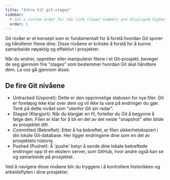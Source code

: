 ```yaml
---
title: "Intro til git-stages"
sidebar:
  # Set a custom order for the link (lower numbers are displayed higher up)
  order: 1
---
```


Git nivåer er et konsept som er fundamentalt for å forstå hvordan Git sporer og håndterer filene dine. Disse nivåene er kritiske å forstå for å kunne samarbeide nøyaktig og effektivt i prosjekter.

Når du endrer, oppretter eller manipulerer filene i et Git-prosjekt, beveger de seg gjennom fire "stages" som bestemmer hvordan Git skal håndtere dem. La oss gå gjennom disse.

## De fire Git nivåene

- Untracked (Usporet): Dette er den opprinnelige statusen for nye filer. Git er foreløpig ikke klar over dem og vil ikke ta vare på endringer du gjør. Tenk på dette nivået som "utenfor Git sin radar".
- Staged (Klargjort): Når du klargjør en fil, forteller du Git å begynne å følge den. Filen er klar for å bli en del av det neste "snapshot" eller bilde av prosjektet ditt.
- Committed (Bekreftet): Etter å ha bekreftet, er filen sikkerhetskopiert i din lokale Git-database. Her ligger endringene dine som en del av prosjektets historie.
- Pushed (Pushet): Å 'pushe' betyr å sende dine lokale bekreftede endringer opp til en ekstern server, som GitHub, hvor andre også kan se og samarbeide på prosjektet.

Ved å navigere disse nivåene blir du tryggere i å kontrollere historikken og arbeidsflyten i dine prosjekter.


<SelectCorrect
  question="Hvilket av disse nivåene indikerer at du har fortalt Git å følge endringene på en fil, men endringene er enda ikke registrert som en del av prosjektets historie?"
  correct="Staged (Klargjort)"
  wrong1="Committed (Bekreftet)"
  wrong2="Pushed (Pushet)"
/>


<LikeThisPage />
